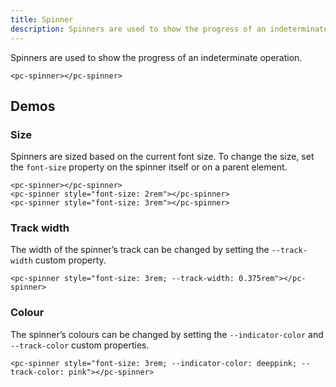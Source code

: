 ```yaml
---
title: Spinner
description: Spinners are used to show the progress of an indeterminate operation.
---
```


Spinners are used to show the progress of an indeterminate operation.

```demo:open
<pc-spinner></pc-spinner>
```

## Demos

### Size

Spinners are sized based on the current font size. To change the size, set the `font-size` property on the spinner itself or on a parent element.

```demo
<pc-spinner></pc-spinner>
<pc-spinner style="font-size: 2rem"></pc-spinner>
<pc-spinner style="font-size: 3rem"></pc-spinner>
```

### Track width

The width of the spinner’s track can be changed by setting the `--track-width` custom property.

```demo
<pc-spinner style="font-size: 3rem; --track-width: 0.375rem"></pc-spinner>
```

### Colour

The spinner’s colours can be changed by setting the `--indicator-color` and `--track-color` custom properties.

```demo
<pc-spinner style="font-size: 3rem; --indicator-color: deeppink; --track-color: pink"></pc-spinner>
```
